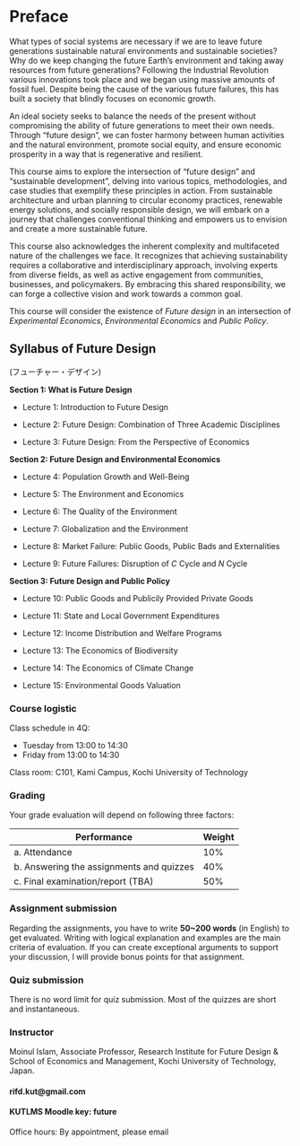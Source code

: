 # Preface {.unnumbered}

What types of social systems are necessary if we are to leave future generations sustainable natural environments and sustainable societies? Why do we keep changing the future Earth's environment and taking away resources from future generations? Following the Industrial Revolution various innovations took place and we began using massive amounts of fossil fuel. Despite being the cause of the various future failures, this has built a society that blindly focuses on economic growth.

An ideal society seeks to balance the needs of the present without compromising the ability of future generations to meet their own needs. Through "future design", we can foster harmony between human activities and the natural environment, promote social equity, and ensure economic prosperity in a way that is regenerative and resilient.

This course aims to explore the intersection of "future design" and "sustainable development", delving into various topics, methodologies, and case studies that exemplify these principles in action. From sustainable architecture and urban planning to circular economy practices, renewable energy solutions, and socially responsible design, we will embark on a journey that challenges conventional thinking and empowers us to envision and create a more sustainable future.

This course also acknowledges the inherent complexity and multifaceted nature of the challenges we face. It recognizes that achieving sustainability requires a collaborative and interdisciplinary approach, involving experts from diverse fields, as well as active engagement from communities, businesses, and policymakers. By embracing this shared responsibility, we can forge a collective vision and work towards a common goal.

This course will consider the existence of *Future design* in an intersection of *Experimental Economics*, *Environmental Economics* and *Public Policy*.

## Syllabus of Future Design

(フューチャー・デザイン)

**Section 1: What is Future Design**

-   Lecture 1: Introduction to Future Design

-   Lecture 2: Future Design: Combination of Three Academic Disciplines

-   Lecture 3: Future Design: From the Perspective of Economics

**Section 2: Future Design and Environmental Economics**

-   Lecture 4: Population Growth and Well-Being

-   Lecture 5: The Environment and Economics

-   Lecture 6: The Quality of the Environment

-   Lecture 7: Globalization and the Environment

-   Lecture 8: Market Failure: Public Goods, Public Bads and Externalities

-   Lecture 9: Future Failures: Disruption of $C$ Cycle and $N$ Cycle

**Section 3: Future Design and Public Policy**

-   Lecture 10: Public Goods and Publicily Provided Private Goods

-   Lecture 11: State and Local Government Expenditures

-   Lecture 12: Income Distribution and Welfare Programs

-   Lecture 13: The Economics of Biodiversity

-   Lecture 14: The Economics of Climate Change

-   Lecture 15: Environmental Goods Valuation

### Course logistic

Class schedule in 4Q:

-   Tuesday from 13:00 to 14:30
-   Friday from 13:00 to 14:30

Class room: C101, Kami Campus, Kochi University of Technology

### Grading

Your grade evaluation will depend on following three factors:

| Performance                               | Weight |
|-------------------------------------------|--------|
| a\. Attendance                            | 10%    |
| b\. Answering the assignments and quizzes | 40%    |
| c\. Final examination/report (TBA)        | 50%    |

### Assignment submission

Regarding the assignments, you have to write **50~200 words** (in English) to get evaluated. Writing with logical explanation and examples are the main criteria of evaluation. If you can create exceptional arguments to support your discussion, I will provide bonus points for that assignment.

### Quiz submission

There is no word limit for quiz submission. Most of the quizzes are short and instantaneous.

### Instructor

Moinul Islam, Associate Professor, Research Institute for Future Design & School of Economics and Management, Kochi University of Technology, Japan.

#### rifd.kut\@gmail.com

#### KUTLMS Moodle key: future

Office hours: By appointment, please email
